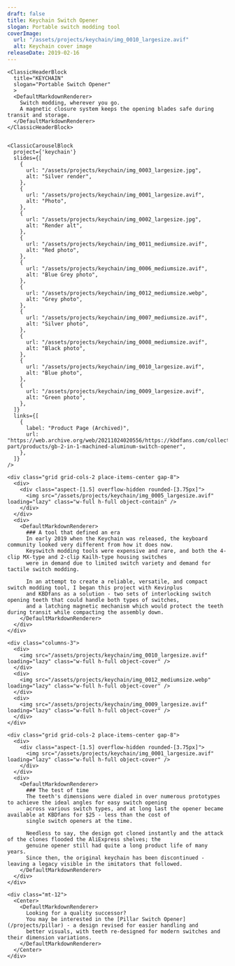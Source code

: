 ```yaml
---
draft: false
title: Keychain Switch Opener
slogan: Portable switch modding tool
coverImage:
  url: "/assets/projects/keychain/img_0010_largesize.avif"
  alt: Keychain cover image
releaseDate: 2019-02-16
---
```


<DefaultLayout title={frontmatter.title}>

  <ClassicBlurredHeader src={frontmatter.coverImage.url} />

  <div class="container mx-auto">

    <ClassicHeaderBlock 
      title="KEYCHAIN"
      slogan="Portable Switch Opener"
      >
      <DefaultMarkdownRenderer>
        Switch modding, wherever you go.  
        A magnetic closure system keeps the opening blades safe during transit and storage.
      </DefaultMarkdownRenderer>
    </ClassicHeaderBlock>


    <ClassicCarouselBlock 
      project={'keychain'} 
      slides={[
        {
          url: "/assets/projects/keychain/img_0003_largesize.jpg",
          alt: "Silver render",
        },
        {
          url: "/assets/projects/keychain/img_0001_largesize.avif",
          alt: "Photo",
        },
        {
          url: "/assets/projects/keychain/img_0002_largesize.jpg",
          alt: "Render alt",
        },
        {
          url: "/assets/projects/keychain/img_0011_mediumsize.avif",
          alt: "Red photo",
        },
        {
          url: "/assets/projects/keychain/img_0006_mediumsize.avif",
          alt: "Blue Grey photo",
        },
        {
          url: "/assets/projects/keychain/img_0012_mediumsize.webp",
          alt: "Grey photo",
        },
        {
          url: "/assets/projects/keychain/img_0007_mediumsize.avif",
          alt: "Silver photo",
        },
        {
          url: "/assets/projects/keychain/img_0008_mediumsize.avif",
          alt: "Black photo",
        },
        {
          url: "/assets/projects/keychain/img_0010_largesize.avif",
          alt: "Blue photo",
        },
        {
          url: "/assets/projects/keychain/img_0009_largesize.avif",
          alt: "Green photo",
        },
      ]} 
      links={[
        {
          label: "Product Page (Archived)",
          url: "https://web.archive.org/web/20211024020556/https://kbdfans.com/collections/keyboard-part/products/gb-2-in-1-machined-aluminum-switch-opener",
        },
      ]}
    />

    <div class="grid grid-cols-2 place-items-center gap-8">
      <div>
        <div class="aspect-[1.5] overflow-hidden rounded-[3.75px]">
          <img src="/assets/projects/keychain/img_0005_largesize.avif" loading="lazy" class="w-full h-full object-contain" />
        </div>
      </div>
      <div>
        <DefaultMarkdownRenderer>
          ### A tool that defined an era
          In early 2019 when the Keychain was released, the keyboard community looked very different from how it does now.  
          Keyswitch modding tools were expensive and rare, and both the 4-clip MX-type and 2-clip Kailh-type housing switches 
          were in demand due to limited switch variety and demand for tactile switch modding.  

          In an attempt to create a reliable, versatile, and compact switch modding tool, I began this project with Kevinplus 
          and KBDfans as a solution - two sets of interlocking switch opening teeth that could handle both types of switches, 
          and a latching magnetic mechanism which would protect the teeth during transit while compacting the assembly down.  
        </DefaultMarkdownRenderer>
      </div>
    </div>

    <div class="columns-3">
      <div>
        <img src="/assets/projects/keychain/img_0010_largesize.avif" loading="lazy" class="w-full h-full object-cover" />
      </div>
      <div>
        <img src="/assets/projects/keychain/img_0012_mediumsize.webp" loading="lazy" class="w-full h-full object-cover" />
      </div>
      <div>
        <img src="/assets/projects/keychain/img_0009_largesize.avif" loading="lazy" class="w-full h-full object-cover" />
      </div>
    </div>

    <div class="grid grid-cols-2 place-items-center gap-8">
      <div>
        <div class="aspect-[1.5] overflow-hidden rounded-[3.75px]">
          <img src="/assets/projects/keychain/img_0001_largesize.avif" loading="lazy" class="w-full h-full object-cover" />
        </div>
      </div>
      <div>
        <DefaultMarkdownRenderer>
          ### The test of time
          The teeth's dimensions were dialed in over numerous prototypes to achieve the ideal angles for easy switch opening 
          across various switch types, and at long last the opener became available at KBDfans for $25 - less than the cost of 
          single switch openers at the time.  

          Needless to say, the design got cloned instantly and the attack of the clones flooded the AliExpress shelves; the 
          genuine opener still had quite a long product life of many years.  
          Since then, the original keychain has been discontinued - leaving a legacy visible in the imitators that followed.  
        </DefaultMarkdownRenderer>
      </div>
    </div>

    <div class="mt-12">
      <Center>
        <DefaultMarkdownRenderer>
          Looking for a quality successor?  
          You may be interested in the [Pillar Switch Opener](/projects/pillar) - a design revised for easier handling and 
          better visuals, with teeth re-designed for modern switches and their dimension variations.  
        </DefaultMarkdownRenderer>
      </Center>
    </div>

  </div>

</DefaultLayout>